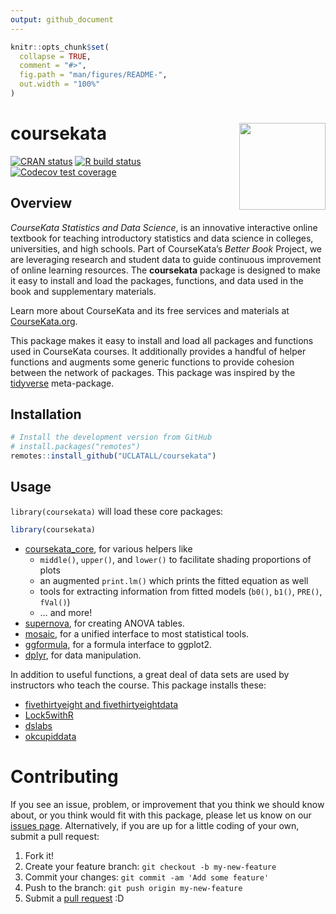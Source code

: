 ```yaml
---
output: github_document
---
```


<!-- README.md is generated from README.Rmd. Please edit that file -->

```r
knitr::opts_chunk$set(
  collapse = TRUE,
  comment = "#>",
  fig.path = "man/figures/README-",
  out.width = "100%"
)
```

# coursekata <img src='man/figures/logo.png' align="right" height="138.5" />

<!-- badges: start -->
[![CRAN status](https://www.r-pkg.org/badges/version/coursekata)](https://CRAN.R-project.org/package=coursekata)
[![R build status](https://github.com/UCLATALL/coursekata-r/workflows/R-CMD-check/badge.svg)](https://github.com/UCLATALL/coursekata-r/actions)
[![Codecov test coverage](https://codecov.io/gh/UCLATALL/coursekata-r/branch/master/graph/badge.svg)](https://codecov.io/gh/UCLATALL/coursekata-r?branch=master)
<!-- badges: end -->


## Overview

*CourseKata Statistics and Data Science*, is an innovative interactive online textbook for teaching introductory statistics and data science in colleges, universities, and high schools. Part of CourseKata’s *Better Book* Project, we are leveraging research and student data to guide continuous improvement of online learning resources. The **coursekata** package is designed to make it easy to install and load the packages, functions, and data used in the book and supplementary materials.

Learn more about CourseKata and its free services and materials at [CourseKata.org](https://coursekata.org/).

This package makes it easy to install and load all packages and functions used in CourseKata courses. It additionally provides a handful of helper functions and augments some generic functions to provide cohesion between the network of packages. This package was inspired by the [tidyverse](https://tidyverse.tidyverse.org) meta-package. 


## Installation

```r
# Install the development version from GitHub
# install.packages("remotes")
remotes::install_github("UCLATALL/coursekata")
```

## Usage

`library(coursekata)` will load these core packages: 

```r
library(coursekata)
```

* [coursekata_core](https://github.com/UCLATALL/coursekata_core), for various helpers like 
  - `middle()`, `upper()`, and `lower()` to facilitate shading proportions of plots
  - an augmented `print.lm()` which prints the fitted equation as well
  - tools for extracting information from fitted models (`b0()`, `b1()`, `PRE()`, `fVal()`)
  - … and more!
* [supernova](https://github.com/UCLATALL/supernova), for creating ANOVA tables.
* [mosaic](https://projectmosaic.github.io/mosaic/), for a unified interface to most statistical tools.
* [ggformula](https://projectmosaic.github.io/ggformula/), for a formula interface to ggplot2.
* [dplyr](https://dplyr.tidyverse.org), for data manipulation.

In addition to useful functions, a great deal of data sets are used by instructors who teach the course. This package installs these:

* [fivethirtyeight and fivethirtyeightdata](https://cran.r-project.org/web/packages/fivethirtyeight/vignettes/fivethirtyeight.html)
* [Lock5withR](https://github.com/rpruim/Lock5withR)
* [dslabs](https://github.com/rafalab/dslabs)
* [okcupiddata](https://github.com/rudeboybert/okcupiddata)


# Contributing

If you see an issue, problem, or improvement that you think we should know about, or you think would fit with this package, please let us know on our [issues page](https://github.com/UCLATALL/supernova/issues). Alternatively, if you are up for a little coding of your own, submit a pull request:

1. Fork it!
2. Create your feature branch: ```git checkout -b my-new-feature```
3. Commit your changes: ```git commit -am 'Add some feature'```
4. Push to the branch: ```git push origin my-new-feature```
5. Submit a [pull request](https://github.com/UCLATALL/supernova/pulls) :D
